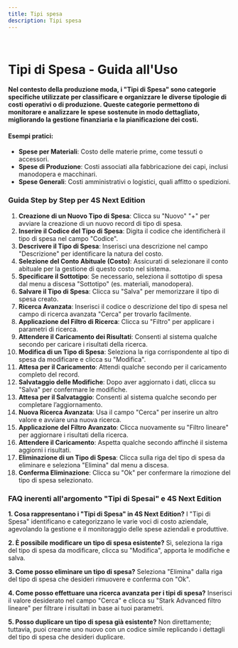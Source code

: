 ```yaml
---
title: Tipi spesa
description: Tipi spesa
---
```


 

# Tipi di Spesa - Guida all'Uso

#### Nel contesto della produzione moda, i "Tipi di Spesa" sono categorie specifiche utilizzate per classificare e organizzare le diverse tipologie di costi operativi o di produzione. Queste categorie permettono di monitorare e analizzare le spese sostenute in modo dettagliato, migliorando la gestione finanziaria e la pianificazione dei costi.

#### Esempi pratici:

* **Spese per Materiali**: Costo delle materie prime, come tessuti o accessori.
* **Spese di Produzione**: Costi associati alla fabbricazione dei capi, inclusi manodopera e macchinari.
* **Spese Generali**: Costi amministrativi o logistici, quali affitto o spedizioni.

### Guida Step by Step per 4S Next Edition

1. **Creazione di un Nuovo Tipo di Spesa**: Clicca su "Nuovo" "+" per avviare la creazione di un nuovo record di tipo di spesa.
2. **Inserire il Codice del Tipo di Spesa**: Digita il codice che identificherà il tipo di spesa nel campo "Codice".
3. **Descrivere il Tipo di Spesa**: Inserisci una descrizione nel campo "Descrizione" per identificare la natura del costo.
4. **Selezione del Conto Abituale (Costo)**: Assicurati di selezionare il conto abituale per la gestione di questo costo nel sistema.
5. **Specificare il Sottotipo**: Se necessario, seleziona il sottotipo di spesa dal menu a discesa "Sottotipo" (es. materiali, manodopera).
6. **Salvare il Tipo di Spesa**: Clicca su "Salva" per memorizzare il tipo di spesa creato.
7. **Ricerca Avanzata**: Inserisci il codice o descrizione del tipo di spesa nel campo di ricerca avanzata "Cerca" per trovarlo facilmente.
8. **Applicazione del Filtro di Ricerca**: Clicca su "Filtro" per applicare i parametri di ricerca.
9. **Attendere il Caricamento dei Risultati**: Consenti al sistema qualche secondo per caricare i risultati della ricerca.
10. **Modifica di un Tipo di Spesa**: Seleziona la riga corrispondente al tipo di spesa da modificare e clicca su "Modifica".
11. **Attesa per il Caricamento**: Attendi qualche secondo per il caricamento completo del record.
12. **Salvataggio delle Modifiche**: Dopo aver aggiornato i dati, clicca su "Salva" per confermare le modifiche.
13. **Attesa per il Salvataggio**: Consenti al sistema qualche secondo per completare l’aggiornamento.
14. **Nuova Ricerca Avanzata**: Usa il campo "Cerca" per inserire un altro valore e avviare una nuova ricerca.
15. **Applicazione del Filtro Avanzato**: Clicca nuovamente su "Filtro lineare" per aggiornare i risultati della ricerca.
16. **Attendere il Caricamento**: Aspetta qualche secondo affinché il sistema aggiorni i risultati.
17. **Eliminazione di un Tipo di Spesa**: Clicca sulla riga del tipo di spesa da eliminare e seleziona "Elimina" dal menu a discesa.
18. **Conferma Eliminazione**: Clicca su "Ok" per confermare la rimozione del tipo di spesa selezionato.

### FAQ inerenti all'argomento "**Tipi di Spesai"** e 4S Next Edition

**1. Cosa rappresentano i "Tipi di Spesa" in 4S Next Edition?**
I "Tipi di Spesa" identificano e categorizzano le varie voci di costo aziendale, agevolando la gestione e il monitoraggio delle spese aziendali e produttive.

**2. È possibile modificare un tipo di spesa esistente?**
Sì, seleziona la riga del tipo di spesa da modificare, clicca su "Modifica", apporta le modifiche e salva.

**3. Come posso eliminare un tipo di spesa?**
Seleziona "Elimina" dalla riga del tipo di spesa che desideri rimuovere e conferma con "Ok".

**4. Come posso effettuare una ricerca avanzata per i tipi di spesa?**
Inserisci il valore desiderato nel campo "Cerca" e clicca su "Stark Advanced filtro lineare" per filtrare i risultati in base ai tuoi parametri.

**5. Posso duplicare un tipo di spesa già esistente?**
Non direttamente; tuttavia, puoi crearne uno nuovo con un codice simile replicando i dettagli del tipo di spesa che desideri duplicare.